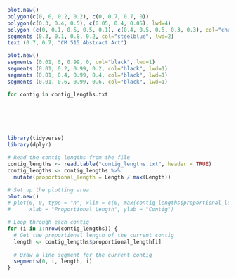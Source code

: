 

```r
plot.new()
polygon(c(0, 0, 0.2, 0.2), c(0, 0.7, 0.7, 0))
polygon(c(0.3, 0.4, 0.5), c(0.05, 0.4, 0.05), lwd=4)
polygon (c(0, 0.1, 0.5, 0.5, 0.1), c(0.4, 0.5, 0.5, 0.3, 0.3), col="chartreuse4")
segments (0.3, 0.1, 0.8, 0.2, col="steelblue", lwd=2)
text (0.7, 0.7, "CM 515 Abstract Art")
```

```r
plot.new()
segments (0.01, 0, 0.99, 0, col="black", lwd=1)
segments (0.01, 0.2, 0.99, 0.2, col="black", lwd=1)
segments (0.01, 0.4, 0.99, 0.4, col="black", lwd=1)
segments (0.01, 0.6, 0.99, 0.6, col="black", lwd=1)

for contig in contig_lengths.txt
  






```



```r
library(tidyverse)
library(dplyr)

# Read the contig lengths from the file
contig_lengths <- read.table("contig_lengths.txt", header = TRUE)
contig_lengths <- contig_lengths %>% 
  mutate(proportional_length = Length / max(Length))

# Set up the plotting area
plot.new()
# plot(0, 0, type = "n", xlim = c(0, max(contig_lengths$proportional_length)), ylim = c(0, nrow(contig_lengths)),
#      xlab = "Proportional Length", ylab = "Contig")

# Loop through each contig
for (i in 1:nrow(contig_lengths)) {
  # Get the proportional length of the current contig
  length <- contig_lengths$proportional_length[i]
  
  # Draw a line segment for the current contig
  segments(0, i, length, i)
}




```
